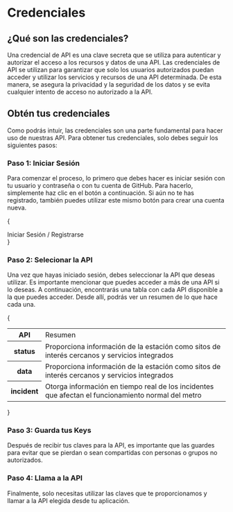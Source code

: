 

# Credenciales
## ¿Qué son las credenciales?
Una credencial de API es una clave secreta que se utiliza para autenticar y autorizar el acceso a los recursos y datos de una API.
Las credenciales de API se utilizan para garantizar que solo los usuarios autorizados puedan acceder y utilizar los servicios y recursos de una API determinada. De esta manera, se asegura la privacidad y la seguridad de los datos y se evita cualquier intento de acceso no autorizado a la API.

## Obtén tus credenciales
Como podrás intuir, las credenciales son una parte fundamental para hacer uso de nuestras API. Para obtener tus credenciales, solo debes seguir los siguientes pasos:

### Paso 1: Iniciar Sesión
Para comenzar el proceso, lo primero que debes hacer es iniciar sesión con tu usuario y contraseña o con tu cuenta de GitHub. Para hacerlo, simplemente haz clic en el botón a continuación. Si aún no te has registrado, también puedes utilizar este mismo botón para crear una cuenta nueva.

{<div className="row">

<Link className="btn default" href="hola">Iniciar Sesión / Registrarse</Link>
</div>}

### Paso 2: Selecionar la API
Una vez que hayas iniciado sesión, debes seleccionar la API que deseas utilizar. Es importante mencionar que puedes acceder a más de una API si lo deseas. A continuación, encontrarás una tabla con cada API disponible a la que puedes acceder. Desde allí, podrás ver un resumen de lo que hace cada una.

{

<table>
    <tr>
        <th>API</th>
        <td>Resumen</td>
    </tr>
   <tr>
        <th><Link className="contrast" href="/docs/api/status">status</Link></th>
        <td>Proporciona información de la estación como sitos de interés cercanos y servicios integrados  </td>
    </tr>
    <tr>
        <th><Link className="contrast" href="/docs/api/data">data</Link></th>
        <td>Proporciona información de la estación como sitos de interés cercanos y servicios integrados  </td>
    </tr>
    <tr>
        <th><Link className="contrast" href="/docs/api/incident">incident</Link></th>
        <td>Otorga información en tiempo real de los incidentes que afectan el funcionamiento normal del metro </td>
    </tr>
</table>

}

### Paso 3: Guarda tus Keys
Después de recibir tus claves para la API, es importante que las guardes para evitar que se pierdan o sean compartidas con personas o grupos no autorizados.




### Paso 4: Llama a la API
Finalmente, solo necesitas utilizar las claves que te proporcionamos y llamar a la API elegida desde tu aplicación.